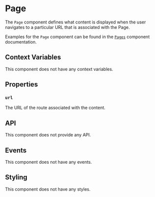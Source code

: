 # Page

The `Page` component defines what content is displayed
when the user navigates to a particular URL that is associated with the Page.

Examples for the `Page` component can be found in the [`Pages`](
./Pages.mdx
) component documentation.

## Context Variables

This component does not have any context variables.

## Properties

### `url`

The URL of the route associated with the content.

## API

This component does not provide any API.

## Events

This component does not have any events.

## Styling

This component does not have any styles.

